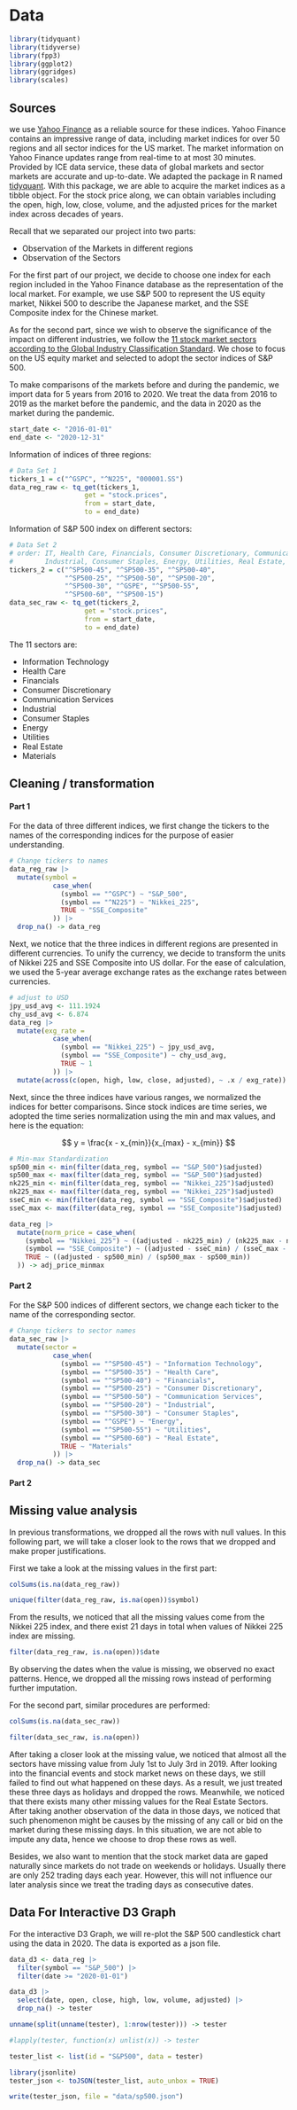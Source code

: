 # Data 

```r
library(tidyquant)
library(tidyverse)
library(fpp3)
library(ggplot2)
library(ggridges)
library(scales)
```

## Sources

we use [Yahoo Finance](https://finance.yahoo.com/) as a reliable source for these indices. 
Yahoo Finance contains an impressive range of data, including market indices for 
over 50 regions and all sector indices for the US market. The market information 
on Yahoo Finance updates range from real-time to at most 30 minutes. Provided by 
ICE data service, these data of global markets and sector markets are accurate 
and up-to-date. We adapted the package in R named 
[tidyquant](https://cran.r-project.org/web/packages/tidyquant/index.html). With 
this package, we are able to acquire the market indices as a tibble object. For 
the stock price along, we can obtain variables including the open, high, low, close, 
volume, and the adjusted prices for the market index across decades of years.

Recall that we separated our project into two parts:

- Observation of the Markets in different regions
- Observation of the Sectors

For the first part of our project, we decide to choose one index for each region 
included in the Yahoo Finance database as the representation of the local market. 
For example, we use S&P 500 to represent the US equity market, Nikkei 500 to 
describe the Japanese market, and the SSE Composite index for the Chinese market. 

As for the second part, since we wish to observe the significance of the impact on 
different industries, we follow the [11 stock market sectors according to the Global 
Industry Classification Standard](https://www.spglobal.com/marketintelligence/en/documents/112727-gics-mapbook_2018_v3_letter_digitalspreads.pdf). We chose to focus on the US equity 
market and selected to adopt the sector indices of S&P 500.

To make comparisons of the markets before and during the pandemic, we import data for 
5 years from 2016 to 2020. We treat the data from 2016 to 2019 as the market before the 
pandemic, and the data in 2020 as the market during the pandemic.

```r
start_date <- "2016-01-01"
end_date <- "2020-12-31"
```

Information of indices of three regions: 

```r
# Data Set 1
tickers_1 = c("^GSPC", "^N225", "000001.SS")
data_reg_raw <- tq_get(tickers_1, 
                   get = "stock.prices", 
                   from = start_date, 
                   to = end_date)
```

Information of S&P 500 index on different sectors:

```r
# Data Set 2
# order: IT, Health Care, Financials, Consumer Discretionary, Communication Services
#        Industrial, Consumer Staples, Energy, Utilities, Real Estate, Materials
tickers_2 = c("^SP500-45", "^SP500-35", "^SP500-40", 
              "^SP500-25", "^SP500-50", "^SP500-20", 
              "^SP500-30", "^GSPE", "^SP500-55", 
              "^SP500-60", "^SP500-15")
data_sec_raw <- tq_get(tickers_2, 
                   get = "stock.prices", 
                   from = start_date, 
                   to = end_date)
```

The 11 sectors are: 

- Information Technology
- Health Care
- Financials
- Consumer Discretionary
- Communication Services
- Industrial
- Consumer Staples
- Energy
- Utilities
- Real Estate
- Materials

## Cleaning / transformation

#### Part 1

For the data of three different indices, we first change the tickers to the names of 
the corresponding indices for the purpose of easier understanding.

```r
# Change tickers to names
data_reg_raw |> 
  mutate(symbol = 
           case_when(
             (symbol == "^GSPC") ~ "S&P_500", 
             (symbol == "^N225") ~ "Nikkei_225", 
             TRUE ~ "SSE_Composite"
           )) |>
  drop_na() -> data_reg
```

Next, we notice that the three indices in different regions are presented in different 
currencies. To unify the currency, we decide to transform the units of Nikkei 225 and SSE 
Composite into US dollar. For the ease of calculation, we used the 5-year average exchange rates
as the exchange rates between currencies. 

```r
# adjust to USD
jpy_usd_avg <- 111.1924
chy_usd_avg <- 6.874
data_reg |> 
  mutate(exg_rate = 
           case_when(
             (symbol == "Nikkei_225") ~ jpy_usd_avg, 
             (symbol == "SSE_Composite") ~ chy_usd_avg, 
             TRUE ~ 1
           )) |>
  mutate(across(c(open, high, low, close, adjusted), ~ .x / exg_rate)) -> data_reg
```

Next, since the three indices have various ranges, we normalized the indices for 
better comparisons. Since stock indices are time series, we adopted the time series 
normalization using the min and max values, and here is the equation: 

$$
y = \frac{x - x_{min}}{x_{max} - x_{min}}
$$

```r
# Min-max Standardization
sp500_min <- min(filter(data_reg, symbol == "S&P_500")$adjusted)
sp500_max <- max(filter(data_reg, symbol == "S&P_500")$adjusted)
nk225_min <- min(filter(data_reg, symbol == "Nikkei_225")$adjusted)
nk225_max <- max(filter(data_reg, symbol == "Nikkei_225")$adjusted)
sseC_min <- min(filter(data_reg, symbol == "SSE_Composite")$adjusted)
sseC_max <- max(filter(data_reg, symbol == "SSE_Composite")$adjusted)

data_reg |>
  mutate(norm_price = case_when(
    (symbol == "Nikkei_225") ~ ((adjusted - nk225_min) / (nk225_max - nk225_min)),  
    (symbol == "SSE_Composite") ~ ((adjusted - sseC_min) / (sseC_max - sseC_min)), 
    TRUE ~ ((adjusted - sp500_min) / (sp500_max - sp500_min))
  )) -> adj_price_minmax
```

#### Part 2

For the S&P 500 indices of different sectors, we change each ticker to the name of the 
corresponding sector. 

```r
# Change tickers to sector names
data_sec_raw |>
  mutate(sector = 
           case_when(
             (symbol == "^SP500-45") ~ "Information Technology", 
             (symbol == "^SP500-35") ~ "Health Care", 
             (symbol == "^SP500-40") ~ "Financials", 
             (symbol == "^SP500-25") ~ "Consumer Discretionary", 
             (symbol == "^SP500-50") ~ "Communication Services", 
             (symbol == "^SP500-20") ~ "Industrial", 
             (symbol == "^SP500-30") ~ "Consumer Staples", 
             (symbol == "^GSPE") ~ "Energy", 
             (symbol == "^SP500-55") ~ "Utilities", 
             (symbol == "^SP500-60") ~ "Real Estate", 
             TRUE ~ "Materials"
           )) |>
  drop_na() -> data_sec
```


#### Part 2

## Missing value analysis

In previous transformations, we dropped all the rows with null values. In this following 
part, we will take a closer look to the rows that we dropped and make proper justifications. 

First we take a look at the missing values in the first part:

```r
colSums(is.na(data_reg_raw))
```

```r
unique(filter(data_reg_raw, is.na(open))$symbol)
```

From the results, we noticed that all the missing values come from the Nikkei 225 
index, and there exist 21 days in total when values of Nikkei 225 index are missing. 

```r
filter(data_reg_raw, is.na(open))$date
```

By observing the dates when the value is missing, we observed no exact patterns. 
Hence, we dropped all the missing rows instead of performing further imputation. 

For the second part, similar procedures are performed:

```r
colSums(is.na(data_sec_raw))
```

```r
filter(data_sec_raw, is.na(open))
```

After taking a closer look at the missing value, we noticed that almost all the 
sectors have missing value from July 1st to July 3rd in 2019. After looking into the 
financial events and stock market news on these days, we still failed to find out 
what happened on these days. As a result, we just treated these three days as holidays and 
dropped the rows. Meanwhile, we noticed that there exists many other missing values 
for the Real Estate Sectors. After taking another observation of the data in those days, we 
noticed that such phenomenon might be causes by the missing of any call or bid on the market 
during these missing days. In this situation, we are not able to impute any data, hence we choose 
to drop these rows as well. 

Besides, we also want to mention that the stock market data are gaped naturally since markets 
do not trade on weekends or holidays. Usually there are only 252 trading days each year. However, 
this will not influence our later analysis since we treat the trading days as consecutive dates. 

## Data For Interactive D3 Graph

For the interactive D3 Graph, we will re-plot the S&P 500 candlestick chart using 
the data in 2020. The data is exported as a json file. 

```r
data_d3 <- data_reg |>
  filter(symbol == "S&P_500") |>
  filter(date >= "2020-01-01")
```

```r
data_d3 |>
  select(date, open, close, high, low, volume, adjusted) |>
  drop_na() -> tester

unname(split(unname(tester), 1:nrow(tester))) -> tester

#lapply(tester, function(x) unlist(x)) -> tester

tester_list <- list(id = "S&P500", data = tester)
```

```r
library(jsonlite)
tester_json <- toJSON(tester_list, auto_unbox = TRUE)

write(tester_json, file = "data/sp500.json")
```


